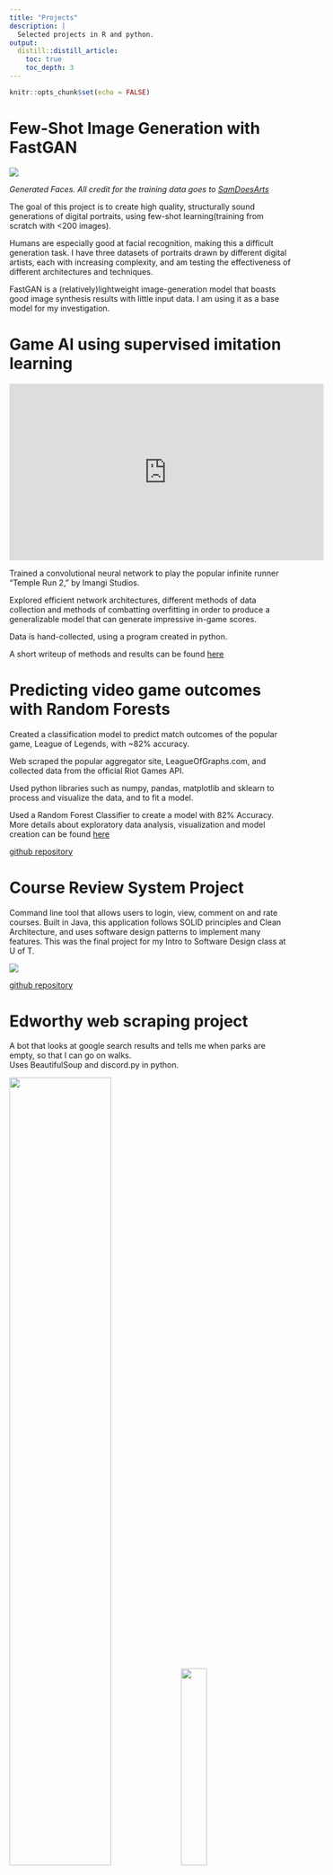 ```yaml
---
title: "Projects"
description: |
  Selected projects in R and python.
output: 
  distill::distill_article:
    toc: true
    toc_depth: 3
---
```


```r
knitr::opts_chunk$set(echo = FALSE)
```

# Few-Shot Image Generation with FastGAN

![](img/sammy.jpg)

*Generated Faces. All credit for the training data goes to [SamDoesArts](https://www.instagram.com/samdoesarts/)*

The goal of this project is to create high quality, structurally sound generations of digital portraits, using few-shot learning(training from scratch with <200 images). 

Humans are especially good at facial recognition, making this a difficult generation task. I have three datasets of portraits drawn by different digital artists, each with increasing complexity, and am testing the effectiveness of different architectures and techniques.

FastGAN is a (relatively)lightweight image-generation model that boasts good image synthesis results with little input data. I am using it as a base model for my investigation.

# Game AI using supervised imitation learning

<iframe width="560" height="315" src="https://www.youtube.com/embed/SW23ZAxpygw" title="YouTube video player" frameborder="0" allow="accelerometer; autoplay; clipboard-write; encrypted-media; gyroscope; picture-in-picture" allowfullscreen></iframe>

Trained a convolutional neural network to play the popular infinite runner "Temple Run 2," by Imangi Studios.

Explored efficient network architectures, different methods of data collection and methods of combatting overfitting in order to produce a generalizable model that can generate impressive in-game scores.

Data is hand-collected, using a program created in python.

A short writeup of methods and results can be found [here](https://github.com/dungwoong/Temple-Run-AI/blob/main/TempleRun%20Writeup.pdf)

# Predicting video game outcomes with Random Forests
Created a classification model to predict match outcomes of the popular game, League of Legends, with ~82% accuracy.

Web scraped the popular aggregator site, LeagueOfGraphs.com, and collected data from the official Riot Games API.

Used python libraries such as numpy, pandas, matplotlib and sklearn to process and visualize the data, and to fit a model.

Used a Random Forest Classifier to create a model with 82% Accuracy. More details about exploratory data analysis, visualization and model creation can be found [here](https://github.com/dungwoong/league-scrapev2/blob/main/writeup/Riot%20Games%20Writeup.pdf)

[github repository](https://github.com/5ause/league-scrapev2)

# Course Review System Project
Command line tool that allows users to login, view, comment on and rate courses. Built in Java, this application follows SOLID principles and Clean Architecture, and uses software design patterns to implement many features. This was the final project for my Intro to Software Design class at U of T.

![](img/CSC207-1.jpg)

[github repository](https://github.com/CSC207-UofT/course-project-group-010)

# Edworthy web scraping project
A bot that looks at google search results and tells me when parks are empty, so that I can go on walks.<br>
Uses BeautifulSoup and discord.py in python.

![](img/bot2.JPG){width=60%} ![](img/bot1.JPG){width=30%}

*Google results(left) gets translated to a Bot notification(right)*

[github repository](https://github.com/dungwoong/edworthy)

# House prices linear regression project
Predicting house prices in Ames, Iowa.<br>
This was a data science challenge on Kaggle. Used data cleaning and linear regression techniques to score in the top 15 percent of participants.

[github repository](https://github.com/dungwoong/houseprices-linear-regression)



